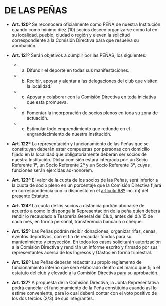 # DE LAS PEÑAS

* **Art. 120º**
Se reconocerá oficialmente como PEÑA de nuestra Institución cuando como mínimo diez (10) socios deseen organizarse como tal en su localidad, pueblo, ciudad o región y eleven la solicitud correspondiente a la Comisión Directiva para que resuelva su aprobación.

* **Art. 121º**
Serán objetivos a cumplir por las PEÑAS, los siguientes:
    + a) Difundir el deporte en todas sus manifestaciones.
    + b) Recibir, apoyar y alentar a las delegaciones del club que visiten la localidad.
    + c) Apoyar y colaborar con la Comisión Directiva en toda iniciativa que esta promueva.
    + d) Fomentar la incorporación de socios plenos en toda su zona de actuación.
    + e) Estimular todo emprendimiento que redunde en el engrandecimiento de nuestra Institución.

* **Art. 122º**
La representación y funcionamiento de las Peñas que se constituyan deberán estar compuestas por personas con domicilio fijado en la localidad que obligatoriamente deberán ser socios de nuestra Institución. Dicha comisión estará integrada por: un Socio Referente 1º, un Socio Referente 2º y un Socio Referente 3º, cuyas funciones serán ejercidas ad-honorem.

<div id="art123">
* **Art. 123º**
El valor de la cuota de los socios de las Peñas, será inferior a la cuota de socio pleno en un porcentaje que la Comisión Directiva fijará en correspondencia con lo dispuesto en el [artículo 68º](#art68) inc. m) del presente Estatuto.

* **Art. 124º**
La cuota de los socios a distancia podrán abonarse de acuerdo a como lo disponga la Representación de la peña quien deberá rendir lo recaudado a Tesorería General del Club, antes del día 15 de cada mes, en forma personal, transferencia bancaria o cheque.

* **Art. 125º**
Las Peñas podrán recibir donaciones, organizar rifas, cenas, eventos deportivos, con el fin de recaudar fondos para su mantenimiento y proyección. En todos los casos solicitarán autorización a la Comisión Directiva y rendirán un informe escrito y firmado por sus representantes acerca de los Ingresos y Gastos en forma trimestral.

* **Art. 126º**
Las Peñas deberán redactar su propio reglamento de funcionamiento interno que será elaborado dentro del marco que fij a el estatuto del club y elevado a la Comisión Directiva para su aprobación.

<div id="art127">
* **Art. 127º**
A propuesta de la Comisión Directiva, la Junta Representativa podrá cancelar el funcionamiento de la Peña constituida cuando así lo estime conveniente, para lo cual deberá contar con el voto positivo de los dos tercios (2/3) de sus integrantes.
